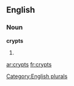 
==English==

===Noun===
'''crypts'''

# {{plural of|[[crypt]]}}

[[Category:English plurals]]

[[ar:crypts]]
[[fr:crypts]]